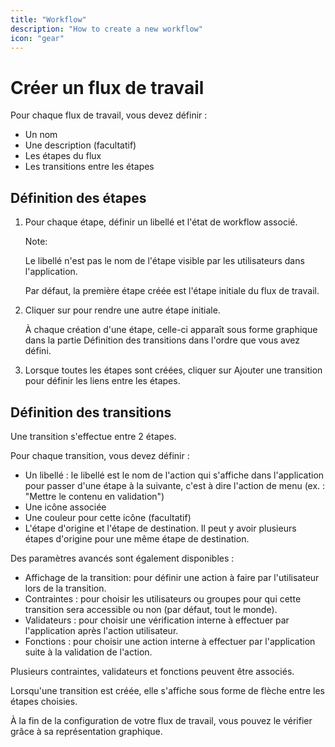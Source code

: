 ```yaml
---
title: "Workflow"
description: "How to create a new workflow"
icon: "gear"
---
```


# Créer un flux de travail

Pour chaque flux de travail, vous devez définir :

- Un nom
- Une description (facultatif)
- Les étapes du flux
- Les transitions entre les étapes

## Définition des étapes

1. Pour chaque étape, définir un libellé et l'état de workflow associé.

   Note:

   Le libellé n'est pas le nom de l'étape visible par les utilisateurs dans l'application.

   Par défaut, la première étape créée est l'étape initiale du flux de travail.
2. Cliquer sur <Icon icon="gear" /> pour rendre une autre étape initiale.

   À chaque création d'une étape, celle-ci apparaît sous forme graphique dans la partie Définition des transitions dans l'ordre que vous avez défini.
3. Lorsque toutes les étapes sont créées, cliquer sur Ajouter une transition pour définir les liens entre les étapes.

## Définition des transitions

Une transition s'effectue entre 2 étapes.

Pour chaque transition, vous devez définir :

- Un libellé : le libellé est le nom de l'action qui s'affiche dans l'application pour passer d'une étape à la suivante, c'est à dire l'action de menu (ex. : "Mettre le contenu en validation")
- Une icône associée
- Une couleur pour cette icône (facultatif)
- L'étape d'origine et l'étape de destination. Il peut y avoir plusieurs étapes d'origine pour une même étape de destination.

Des paramètres avancés sont également disponibles :

- Affichage de la transition: pour définir une action à faire par l'utilisateur lors de la transition.
- Contraintes : pour choisir les utilisateurs ou groupes pour qui cette transition sera accessible ou non (par défaut, tout le monde).
- Validateurs : pour choisir une vérification interne à effectuer par l'application après l'action utilisateur.
- Fonctions : pour choisir une action interne à effectuer par l'application suite à la validation de l'action.

Plusieurs contraintes, validateurs et fonctions peuvent être associés.

Lorsqu'une transition est créée, elle s'affiche sous forme de flèche entre les étapes choisies.

À la fin de la configuration de votre flux de travail, vous pouvez le vérifier grâce à sa représentation graphique.